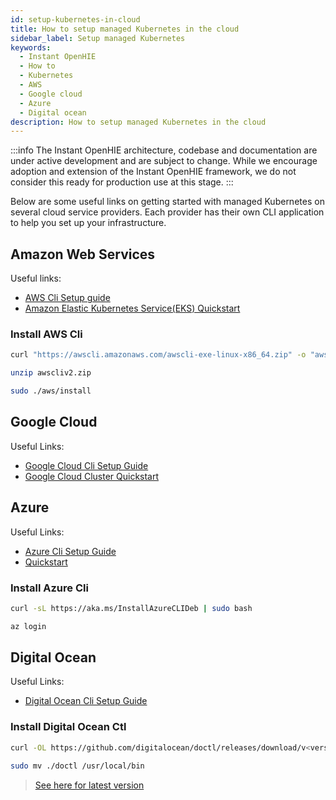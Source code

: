 ```yaml
---
id: setup-kubernetes-in-cloud
title: How to setup managed Kubernetes in the cloud
sidebar_label: Setup managed Kubernetes
keywords:
  - Instant OpenHIE
  - How to
  - Kubernetes
  - AWS
  - Google cloud
  - Azure
  - Digital ocean
description: How to setup managed Kubernetes in the cloud
---
```


:::info
The Instant OpenHIE architecture, codebase and documentation are under active development and are subject to change. While we encourage adoption and extension of the Instant OpenHIE framework, we do not consider this ready for production use at this stage.
:::

Below are some useful links on getting started with managed Kubernetes on several cloud service providers. Each provider has their own CLI application to help you set up your infrastructure.

## Amazon Web Services

Useful links:

- [AWS Cli Setup guide](https://docs.aws.amazon.com/cli/latest/userguide/install-cliv2.html)
- [Amazon Elastic Kubernetes Service(EKS) Quickstart](https://docs.aws.amazon.com/eks/latest/userguide/getting-started-console.html)

### Install AWS Cli

```sh
curl "https://awscli.amazonaws.com/awscli-exe-linux-x86_64.zip" -o "awscliv2.zip"

unzip awscliv2.zip

sudo ./aws/install
```

## Google Cloud

Useful Links:

- [Google Cloud Cli Setup Guide](https://cloud.google.com/sdk/docs#deb)
- [Google Cloud Cluster Quickstart](https://cloud.google.com/kubernetes-engine/docs/how-to/cluster-access-for-kubectl)

## Azure

Useful Links:

- [Azure Cli Setup Guide](https://docs.microsoft.com/en-us/cli/azure/install-azure-cli-apt?view=azure-cli-latest)
- [Quickstart](https://docs.microsoft.com/en-us/cli/azure/aks?view=azure-cli-latest)

### Install Azure Cli

```sh
curl -sL https://aka.ms/InstallAzureCLIDeb | sudo bash

az login
```

## Digital Ocean

Useful Links:

- [Digital Ocean Cli Setup Guide](https://www.digitalocean.com/docs/kubernetes/how-to/connect-to-cluster/)

### Install Digital Ocean Ctl

```sh
curl -OL https://github.com/digitalocean/doctl/releases/download/v<version>/doctl-<version>-linux-amd64.tar.gz

sudo mv ./doctl /usr/local/bin
```

> [See here for latest version](https://github.com/digitalocean/doctl/releases)
